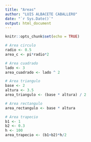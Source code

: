 ```yaml
---
title: "Areas"
author: "LUIS ALBACETE CABALLERO"
date: "`r Sys.Date()`"
output: html_document
---
```


```r
knitr::opts_chunk$set(echo = TRUE)
```

```r
# Area circulo
radio <- 0.5
area_c <- pi*radio*2

# Area cuadrado
lado <- 3
area_cuadrado <- lado ^ 2

# Area triangulo
base <- 2
altura <- 3.5
area_triangulo <- (base * altura) / 2

# Area rectangulo
area_rectangulo <- base * altura

# Area trapecio
b1 <- 1
b2 <- 0.3
h <- 100
area_trapecio <- (b1+b2)*h/2
```

